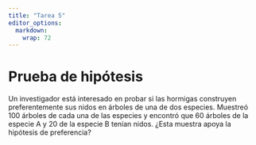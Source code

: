 ```yaml
---
title: "Tarea 5"
editor_options: 
  markdown: 
    wrap: 72
---
```


# Prueba de hipótesis

Un investigador está interesado en probar si las hormigas construyen preferentemente sus nidos en árboles de una de dos especies. Muestreó 100 árboles de cada una de las especies y encontró que 60 árboles de la especie A y 20 de la especie B tenían nidos. ¿Esta muestra apoya la hipótesis de preferencia?

